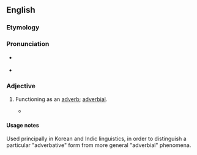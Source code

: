==English==

===Etymology===
{{suffix|en|adverb|ative}}

===Pronunciation===
* {{a|GenAm}} {{IPA|en|/ædˈvɝbətɪv/}}
* {{a|RP}} {{IPA|en|/ədˈvɜːbətɪv/}}

===Adjective===
{{en-adj|-}}

# {{lb|en|grammar}} Functioning as an [[adverb]]; [[adverbial]].
#* {{quote-text|en|year=2002|author=Ross King et al.|title=Continuing Korean|page=211|passage="Verbs have an '''adverbative''' form made by attaching -게 to the base."}}

====Usage notes====
Used principally in Korean and Indic linguistics, in order to distinguish a particular "adverbative" form from more general "adverbial" phenomena.